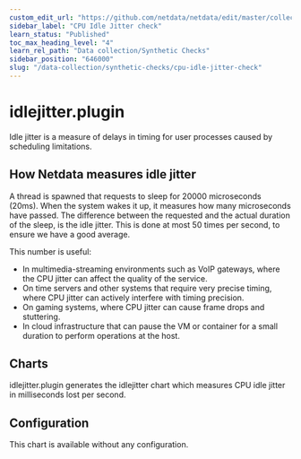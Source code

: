 ```yaml
---
custom_edit_url: "https://github.com/netdata/netdata/edit/master/collectors/idlejitter.plugin/README.md"
sidebar_label: "CPU Idle Jitter check"
learn_status: "Published"
toc_max_heading_level: "4"
learn_rel_path: "Data collection/Synthetic Checks"
sidebar_position: "646000"
slug: "/data-collection/synthetic-checks/cpu-idle-jitter-check"
---
```



# idlejitter.plugin

Idle jitter is a measure of delays in timing for user processes caused by scheduling limitations.

## How Netdata measures idle jitter

A thread is spawned that requests to sleep for 20000 microseconds (20ms).
When the system wakes it up, it measures how many microseconds have passed.
The difference between the requested and the actual duration of the sleep, is the idle jitter.
This is done at most 50 times per second, to ensure we have a good average. 

This number is useful:

- In multimedia-streaming environments such as VoIP gateways, where the CPU jitter can affect the quality of the service.
- On time servers and other systems that require very precise timing, where CPU jitter can actively interfere with timing precision.
- On gaming systems, where CPU jitter can cause frame drops and stuttering.
- In cloud infrastructure that can pause the VM or container for a small duration to perform operations at the host.

## Charts

idlejitter.plugin generates the idlejitter chart which measures CPU idle jitter in milliseconds lost per second. 

## Configuration

This chart is available without any configuration. 


